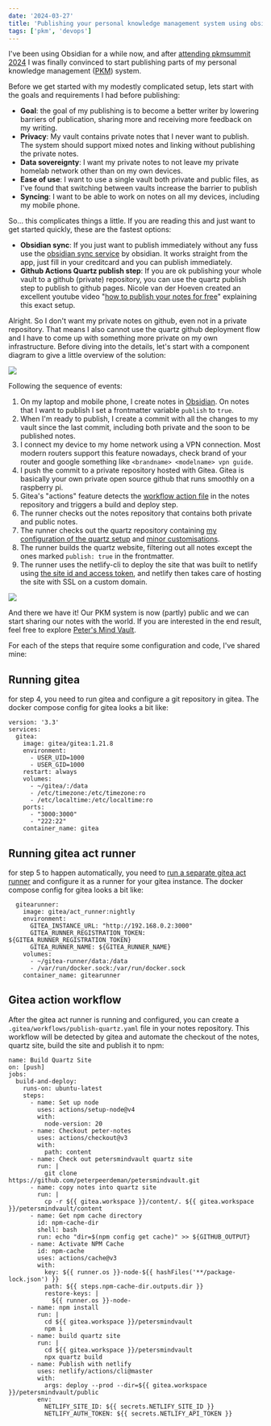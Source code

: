 ```yaml
---
date: '2024-03-27'
title: 'Publishing your personal knowledge management system using obsidian, quartz, private repositories, gitea, gitea actions and netlify'
tags: ['pkm', 'devops']
---
```


I've been using Obsidian for a while now, and after [attending pkmsummit 2024](https://notes.peterpeerdeman.nl/pkm-summit-2024) I was finally convinced to start publishing parts of my personal knowledge management ([PKM](https://notes.peterpeerdeman.nl/personal-knowledge-management)) system.

Before we get started with my modestly complicated setup, lets start with the goals and requirements I had before publishing:

- **Goal**: the goal of my publishing is to become a better writer by lowering barriers of publication, sharing more and receiving more feedback on my writing.
- **Privacy**: My vault contains private notes that I never want to publish. The system should support mixed notes and linking without publishing the private notes.
- **Data sovereignty**: I want my private notes to not leave my private homelab network other than on my own devices.
- **Ease of use**: I want to use a single vault both private and public files, as I've found that switching between vaults increase the barrier to publish
- **Syncing**: I want to be able to work on notes on all my devices, including my mobile phone.

So... this complicates things a little. If you are reading this and just want to get started quickly, these are the fastest options:

- **Obsidian sync**: If you just want to publish immediately without any fuss use the [obsidian sync service](https://obsidian.md/sync) by obsidian. It works straight from the app, just fill in your creditcard and you can publish immediately.
- **Github Actions Quartz publish step**: If you are ok publishing your whole vault to a github (private) repository, you can use the quartz publish step to publish to github pages. Nicole van der Hoeven created an excellent youtube video "[how to publish your notes for free](https://www.youtube.com/watch?v=6s6DT1yN4dw)" explaining this exact setup.

Alright. So I don't want my private notes on github, even not in a private repository. That means I also cannot use the quartz github deployment flow and I have to come up with something more private on my own infrastructure. Before diving into the details, let's start with a component diagram to give a little overview of the solution:

![](../assets/images/2024-03-27-pkm-publishing-overview.png)

Following the sequence of events:

1. On my laptop and mobile phone, I create notes in [Obsidian](https://obsidian.md). On notes that I want to publish I set a frontmatter variable `publish` to `true`.
2. When I'm ready to publish, I create a commit with all the changes to my vault since the last commit, including both private and the soon to be published notes.
3. I connect my device to my home network using a VPN connection. Most modern routers support this feature nowadays, check brand of your router and google something like `<brandname> <modelname> vpn guide`.
4. I push the commit to a private repository hosted with Gitea. Gitea is basically your own private open source github that runs smoothly on a raspberry pi. 
5. Gitea's "actions" feature detects the [workflow action file](#gitea-action-workflow) in the notes repository and triggers a build and deploy step.
6. The runner checks out the notes repository that contains both private and public notes.
7. The runner checks out the quartz repository containing [my configuration of the quartz setup](https://github.com/peterpeerdeman/petersmindvault/blob/main/quartz.config.ts) and [minor customisations](https://github.com/peterpeerdeman/petersmindvault/commits/main/).
8. The runner builds the quartz website, filtering out all notes except the ones marked `publish: true` in the frontmatter.
9. The runner uses the netlify-cli to deploy the site that was built to netlify using [the site id and access token](https://docs.netlify.com/cli/get-started/), and netlify then takes care of hosting the site with SSL on a custom domain.   

![](../assets/images/2024-03-27-pkm-quartz-netlify.png)

And there we have it! Our PKM system is now (partly) public and we can start sharing our notes with the world. If you are interested in the end result, feel free to explore [Peter's Mind Vault](https://notes.peterpeerdeman.nl). 

For each of the steps that require some configuration and code, I've shared mine:

## Running gitea 

for step 4, you need to run gitea and configure a git repository in gitea. The docker compose config for gitea looks a bit like:

```
version: '3.3'
services:
  gitea:
    image: gitea/gitea:1.21.8
    environment:
      - USER_UID=1000
      - USER_GID=1000
    restart: always
    volumes:
      - ~/gitea/:/data
      - /etc/timezone:/etc/timezone:ro
      - /etc/localtime:/etc/localtime:ro
    ports:
      - "3000:3000"
      - "222:22"
    container_name: gitea
```

## Running gitea act runner

for step 5 to happen automatically, you need to [run a separate gitea act runner](https://docs.gitea.com/usage/actions/quickstart) and configure it as a runner for your gitea instance. The docker compose config for gitea looks a bit like:

```
  gitearunner:
    image: gitea/act_runner:nightly
    environment:
      GITEA_INSTANCE_URL: "http://192.168.0.2:3000"
      GITEA_RUNNER_REGISTRATION_TOKEN: ${GITEA_RUNNER_REGISTRATION_TOKEN}
      GITEA_RUNNER_NAME: ${GITEA_RUNNER_NAME}
    volumes:
      - ~/gitea-runner/data:/data
      - /var/run/docker.sock:/var/run/docker.sock
    container_name: gitearunner
```

## Gitea action workflow

After the gitea act runner is running and configured, you can create a `.gitea/workflows/publish-quartz.yaml` file in your notes repository. This workflow will be detected by gitea and automate the checkout of the notes, quartz site, build the site and publish it to npm:

```
name: Build Quartz Site
on: [push]
jobs:
  build-and-deploy:
    runs-on: ubuntu-latest
    steps:
      - name: Set up node
        uses: actions/setup-node@v4
        with:
          node-version: 20
      - name: Checkout peter-notes
        uses: actions/checkout@v3
        with:
          path: content
      - name: Check out petersmindvault quartz site
        run: |
          git clone https://github.com/peterpeerdeman/petersmindvault.git
      - name: copy notes into quartz site
        run: |
          cp -r ${{ gitea.workspace }}/content/. ${{ gitea.workspace }}/petersmindvault/content
      - name: Get npm cache directory
        id: npm-cache-dir
        shell: bash
        run: echo "dir=$(npm config get cache)" >> ${GITHUB_OUTPUT}
      - name: Activate NPM Cache
        id: npm-cache
        uses: actions/cache@v3
        with:
          key: ${{ runner.os }}-node-${{ hashFiles('**/package-lock.json') }}
          path: ${{ steps.npm-cache-dir.outputs.dir }}
          restore-keys: |
            ${{ runner.os }}-node-
      - name: npm install
        run: |
          cd ${{ gitea.workspace }}/petersmindvault
          npm i
      - name: build quartz site 
        run: |
          cd ${{ gitea.workspace }}/petersmindvault
          npx quartz build 
      - name: Publish with netlify
        uses: netlify/actions/cli@master
        with:
          args: deploy --prod --dir=${{ gitea.workspace }}/petersmindvault/public
        env:
          NETLIFY_SITE_ID: ${{ secrets.NETLIFY_SITE_ID }}
          NETLIFY_AUTH_TOKEN: ${{ secrets.NETLIFY_API_TOKEN }}
```
